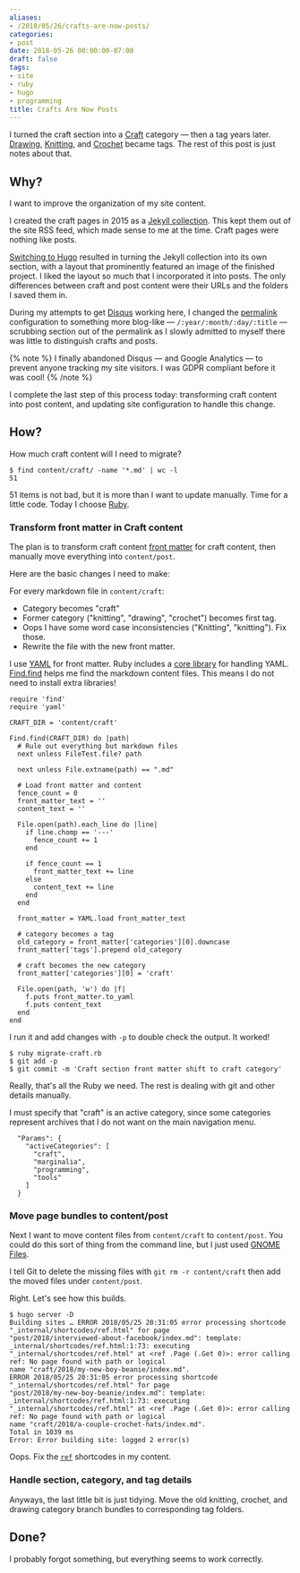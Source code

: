 ```yaml
---
aliases:
- /2018/05/26/crafts-are-now-posts/
categories:
- post
date: 2018-05-26 00:00:00-07:00
draft: false
tags:
- site
- ruby
- hugo
- programming
title: Crafts Are Now Posts
---
```


[Craft]: /tags/craft
[Drawing]: /tags/drawing
[Knitting]: /tags/knitting
[Crochet]: /tags/crochet

I turned the craft section into a [Craft][] category — then a tag years later.
[Drawing][], [Knitting][], and [Crochet][] became tags. The rest of this post
is just notes about that.

<!--more-->

## Why?

I want to improve the organization of my site content.

I created the craft pages in 2015 as a [Jekyll collection][].
This kept them out of the site RSS feed, which made sense to me at the time.
Craft pages were nothing like posts.

[Switching to Hugo][] resulted in turning the Jekyll collection into its own section, with a layout that
prominently featured an image of the finished project. I liked the layout so much that I incorporated
it into posts. The only differences between craft and post content were their URLs and the folders I saved them
in.

During my attempts to get [Disqus][] working here, I changed the [permalink][] configuration to something more
blog-like — `/:year/:month/:day/:title` — scrubbing section out of the permalink as I slowly admitted to
myself there was little to distinguish crafts and posts.

{% note %}
I finally abandoned Disqus — and Google Analytics — to prevent anyone tracking
my site visitors. I was GDPR compliant before it was cool!
{% /note %}

I complete the last step of this process today: transforming craft content into post content, and updating
site configuration to handle this change.

[Jekyll collection]: /post/2015/07/making-a-jekyll-collection/
[Switching to Hugo]: /post/2015/09/next-hugo/
[Disqus]: /tags/disqus
[permalink]: http://gohugo.io/content-management/urls/#permalinks

## How?

How much craft content will I need to migrate?

```console
$ find content/craft/ -name '*.md' | wc -l
51
```

51 items is not bad, but it is more than I want to update manually. Time for a little code. Today I choose [Ruby][].

[Ruby]: /tags/ruby

### Transform front matter in Craft content

The plan is to transform craft content [front matter][] for craft content, then manually move everything into
`content/post`.

Here are the basic changes I need to make:

For every markdown file in `content/craft`:

* Category becomes "craft"
* Former category ("knitting", "drawing", "crochet") becomes first tag.
* Oops I have some word case inconsistencies ("Knitting", "knitting"). Fix those.
* Rewrite the file with the new front matter.

I use [YAML][] for front matter. Ruby includes a [core library][] for handling YAML. [Find.find][] helps me
find the markdown content files. This means I do not need to install extra libraries!

[YAML]: http://yaml.org/
[front matter]: http://gohugo.io/content-management/front-matter/
[core library]: http://ruby-doc.org/stdlib-2.5.1/libdoc/yaml/rdoc/YAML.html
[Find.find]: http://ruby-doc.org/stdlib-2.5.1/libdoc/find/rdoc/Find.html#method-c-find

``` ruby{title="migrate-craft.rb"}
require 'find'
require 'yaml'

CRAFT_DIR = 'content/craft'

Find.find(CRAFT_DIR) do |path|
  # Rule out everything but markdown files
  next unless FileTest.file? path

  next unless File.extname(path) == ".md"

  # Load front matter and content
  fence_count = 0
  front_matter_text = ''
  content_text = ''

  File.open(path).each_line do |line|
    if line.chomp == '---'
      fence_count += 1
    end

    if fence_count == 1
      front_matter_text += line
    else
      content_text += line
    end
  end

  front_matter = YAML.load front_matter_text

  # category becomes a tag
  old_category = front_matter['categories'][0].downcase
  front_matter['tags'].prepend old_category

  # craft becomes the new category
  front_matter['categories'][0] = 'craft'

  File.open(path, 'w') do |f|
    f.puts front_matter.to_yaml
    f.puts content_text
  end
end
```

I run it and add changes with `-p` to double check the output. It worked!

```console
$ ruby migrate-craft.rb
$ git add -p
$ git commit -m 'Craft section front matter shift to craft category'
```

Really, that's all the Ruby we need. The rest is dealing with git and other details manually.

I must specify that "craft" is an active category, since some categories represent archives that I do not want
on the main navigation menu.

``` json{title="config.json"}
  "Params": {
    "activeCategories": [
      "craft",
      "marginalia",
      "programming",
      "tools"
    ]
  }
```

### Move page bundles to content/post

Next I want to move content files from `content/craft` to `content/post`. You could do this sort of thing from
the command line, but I just used [GNOME Files][].

[GNOME Files]: https://wiki.gnome.org/Apps/Files

I tell Git to delete the missing files with `git rm -r content/craft` then add the moved files under `content/post`.

Right. Let's see how this builds.

```console
$ hugo server -D
Building sites … ERROR 2018/05/25 20:31:05 error processing shortcode "_internal/shortcodes/ref.html" for page
"post/2018/interviewed-about-facebook/index.md": template: _internal/shortcodes/ref.html:1:73: executing
"_internal/shortcodes/ref.html" at <ref .Page (.Get 0)>: error calling ref: No page found with path or logical
name "craft/2018/my-new-boy-beanie/index.md".
ERROR 2018/05/25 20:31:05 error processing shortcode "_internal/shortcodes/ref.html" for page
"post/2018/my-new-boy-beanie/index.md": template: _internal/shortcodes/ref.html:1:73: executing
"_internal/shortcodes/ref.html" at <ref .Page (.Get 0)>: error calling ref: No page found with path or logical
name "craft/2018/a-couple-crochet-hats/index.md".
Total in 1039 ms
Error: Error building site: logged 2 error(s)
```

Oops. Fix the [`ref`][] shortcodes in my content.

[`ref`]: http://gohugo.io/content-management/shortcodes/#ref-and-relref

### Handle section, category, and tag details

Anyways, the last little bit is just tidying. Move the old knitting, crochet,
and drawing category branch bundles to corresponding tag folders.

## Done?

I probably forgot something, but everything seems to work correctly.
